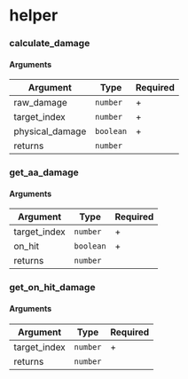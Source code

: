 # helper

### calculate_damage

#### Arguments

| Argument        | Type      | Required |
|-----------------|-----------|----------|
| raw_damage      | `number`  | +        |
| target_index    | `number`  | +        |
| physical_damage | `boolean` | +        |
| returns         | `number`  |          |


### get_aa_damage

#### Arguments

| Argument     | Type      | Required |
|--------------|-----------|----------|
| target_index | `number`  | +        |
| on_hit       | `boolean` | +        |
| returns      | `number`  |          |

### get_on_hit_damage

#### Arguments

| Argument     | Type      | Required |
|--------------|-----------|----------|
| target_index | `number`  | +        |
| returns      | `number`  |          |

